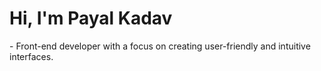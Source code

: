 # Hi, I'm Payal Kadav

[](https://www.lekoarts.de?utm_source=cara&utm_medium=Starter) - Front-end developer with a focus on creating user-friendly and intuitive interfaces.
